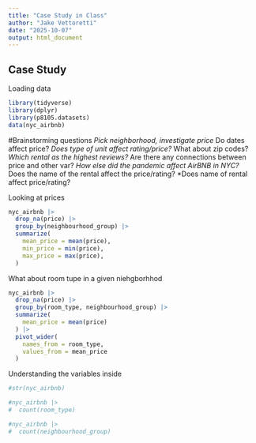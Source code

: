 ```yaml
---
title: "Case Study in Class"
author: "Jake Vettoretti"
date: "2025-10-07"
output: html_document
---
```


## Case Study 

Loading data
```r
library(tidyverse)
library(dplyr)
library(p8105.datasets)
data(nyc_airbnb)
```


#Brainstorming questions
*Pick neighborhood, investigate price
  *Do dates affect price?
*Does type of unit affect rating/price?
  *What about zip codes?
*Which rental as the highest reviews?
*Are there any connections between price and other var?
*How else did the pandemic affect AirBNB in NYC?
*Does the name of the rental affect the price/rating?
*Does name of rental affect price/rating?

Looking at prices
```r
nyc_airbnb |> 
  drop_na(price) |> 
  group_by(neighbourhood_group) |> 
  summarize(
    mean_price = mean(price),
    min_price = min(price),
    max_price = max(price),
  )
```
What about room tupe in a given niehgborhhod
```r
nyc_airbnb |> 
  drop_na(price) |> 
  group_by(room_type, neighbourhood_group) |> 
  summarize(
    mean_price = mean(price)
  ) |> 
  pivot_wider(
    names_from = room_type,
    values_from = mean_price
  )
```




Understanding the variables inside
```r
#str(nyc_airbnb)

#nyc_airbnb |> 
#  count(room_type)

#nyc_airbnb |> 
#  count(neighbourhood_group)
```


